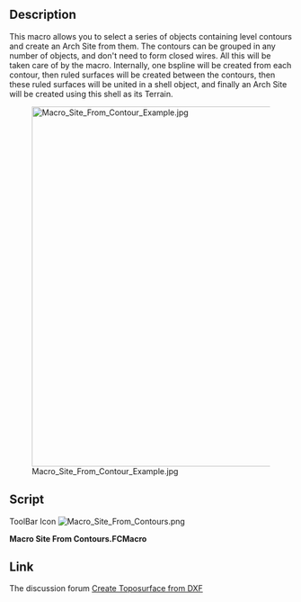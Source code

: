 <languages/>

{{Macro
|Name=Macro Site From Contours
|Icon=Macro_Site_From_Contours.png
|Description=This macro allows you to select a series of objects containing level contours and create an Arch Site from them. The contours can be grouped in any number of objects, and don't need to form closed wires. All this will be taken care of by the macro. Internally, one bspline will be created from each contour, then ruled surfaces will be created between the contours, then these ruled surfaces will be united in a shell object, and finally an Arch Site will be created using this shell as its Terrain.
|Author=yorik
|Version=1.0
|Date=2018-08-30
|FCVersion=All
|Download=[https://www.freecadweb.org/wiki/File:Macro_Site_From_Contours.png ToolBar Icon]
}}

==Description==

This macro allows you to select a series of objects containing level contours and create an Arch Site from them. The contours can be grouped in any number of objects, and don't need to form closed wires. All this will be taken care of by the macro. Internally, one bspline will be created from each contour, then ruled surfaces will be created between the contours, then these ruled surfaces will be united in a shell object, and finally an Arch Site will be created using this shell as its Terrain.

[[Image:Macro Site From Contour Example.jpg|640px]]

==Script==

ToolBar Icon [[File:Macro_Site_From_Contours.png]]

'''Macro Site From Contours.FCMacro'''

{{MacroCode|code=
# This macro builds an Arch Site object out of different level curves.
# It doesn't matter how many object contain the curves or if they
# are connected into wires or not.

import FreeCAD,FreeCADGui,Part,Draft,DraftGeomUtils,Arch

# first build a list of edges from selected objects

edges = []
for obj in FreeCADGui.Selection.getSelection():
    edges.extend(obj.Shape.Edges)

# sort our edges into connected wires

wires = DraftGeomUtils.findWires(edges)

# build a bspline for each wire

bsplines = []
for wire in wires:
    points = []
    for vert in wire.Vertexes:
        points.append(vert.Point)
    bspline = Draft.makeBSpline(points)
    bsplines.append(bspline)

# hide the bsplines

for bspline in bsplines:
    bspline.ViewObject.hide()

# sort the bsplines by elevation (we use the z of their first point to sort)

bsplines.sort(key=lambda b: b.Points[0].z)

# build one ruled surface from each pair of bsplines

ruledsurfaces = []
for i in range(len(bsplines)-1):
    ruled = FreeCAD.ActiveDocument.addObject('Part::RuledSurface', 'TerrainSection')
    ruled.Curve1 = (bsplines[i],[''])
    ruled.Curve2 = (bsplines[i+1],[''])
    ruledsurfaces.append(ruled)

# hide the ruled surfaces

for ruled in ruledsurfaces:
    ruled.ViewObject.hide()

# at this stade we need to recompute to build all the shapes before getting the faces

FreeCAD.ActiveDocument.recompute()

# make a shell object out of all the ruled surfaces

faces = []
for ruled in ruledsurfaces:
    faces.extend(ruled.Shape.Faces)
shell = Part.Shell(faces)
terrain = FreeCAD.ActiveDocument.addObject('Part::Feature', 'Terrain')
terrain.Shape = shell

# make a site object using our shell as terrain

site = Arch.makeSite()
site.Terrain = terrain

# recompute one last time

FreeCAD.ActiveDocument.recompute()
}}

==Link==

The discussion forum [https://forum.freecad.org/viewtopic.php?f=3&t=30569 Create Toposurface from DXF]